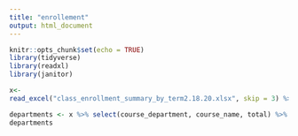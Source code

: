 ```yaml
---
title: "enrollement"
output: html_document
---
```


```r
knitr::opts_chunk$set(echo = TRUE)
library(tidyverse)
library(readxl)
library(janitor)
```
```r
x<- 
read_excel("class_enrollment_summary_by_term2.18.20.xlsx", skip = 3) %>% clean_names() %>% mutate(course_id = parse_number(course_id))

departments <- x %>% select(course_department, course_name, total) %>% group_by(course_department) %>% summarize(num_enroll = sum(total)) %>% arrange(desc(num_enroll)) %>% head(5)
departments
```